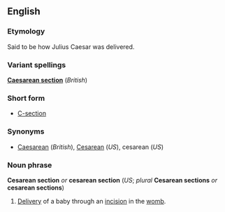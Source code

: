 <!--

Please keep this page in synch with "Caesarean section"

-->

==English==
===Etymology===
Said to be how Julius Caesar was delivered.

===Variant spellings===
'''[[Caesarean section]]''' (''British'')

===Short form===
*[[C-section]]

===Synonyms===
*[[Caesarean]] (''British''), [[Cesarean]] (''US''), cesarean (''US'')

===Noun phrase===
'''Cesarean section''' ''or'' '''cesarean section''' (''US''; ''plural'' '''Cesarean sections''' ''or'' '''cesarean sections''')

#[[Delivery]] of a baby through an [[incision]] in the [[womb]].